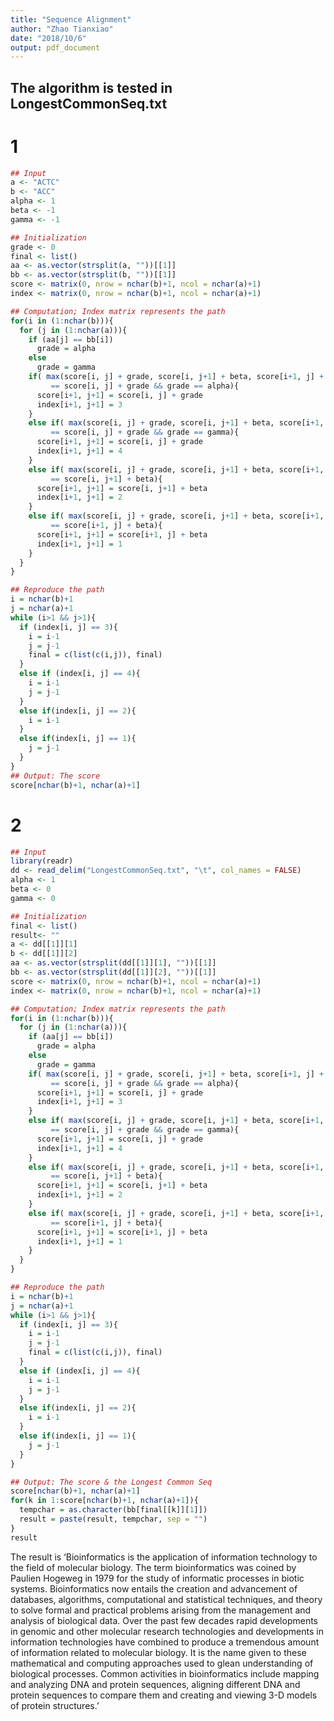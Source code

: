 ```yaml
---
title: "Sequence Alignment"
author: "Zhao Tianxiao"
date: "2018/10/6"
output: pdf_document
---
```

## The algorithm is tested in LongestCommonSeq.txt
# 1
```r
## Input
a <- "ACTC"
b <- "ACC"
alpha <- 1
beta <- -1
gamma <- -1

## Initialization
grade <- 0
final <- list()
aa <- as.vector(strsplit(a, ""))[[1]]
bb <- as.vector(strsplit(b, ""))[[1]]
score <- matrix(0, nrow = nchar(b)+1, ncol = nchar(a)+1)
index <- matrix(0, nrow = nchar(b)+1, ncol = nchar(a)+1)

## Computation; Index matrix represents the path
for(i in (1:nchar(b))){
  for (j in (1:nchar(a))){
    if (aa[j] == bb[i])
      grade = alpha
    else
      grade = gamma
    if( max(score[i, j] + grade, score[i, j+1] + beta, score[i+1, j] + beta) 
         == score[i, j] + grade && grade == alpha){
      score[i+1, j+1] = score[i, j] + grade
      index[i+1, j+1] = 3
    }
    else if( max(score[i, j] + grade, score[i, j+1] + beta, score[i+1, j] + beta) 
         == score[i, j] + grade && grade == gamma){
      score[i+1, j+1] = score[i, j] + grade
      index[i+1, j+1] = 4
    }
    else if( max(score[i, j] + grade, score[i, j+1] + beta, score[i+1, j] + beta) 
         == score[i, j+1] + beta){
      score[i+1, j+1] = score[i, j+1] + beta
      index[i+1, j+1] = 2
    }
    else if( max(score[i, j] + grade, score[i, j+1] + beta, score[i+1, j] + beta) 
         == score[i+1, j] + beta){
      score[i+1, j+1] = score[i+1, j] + beta
      index[i+1, j+1] = 1
    }
  }
}

## Reproduce the path
i = nchar(b)+1
j = nchar(a)+1
while (i>1 && j>1){
  if (index[i, j] == 3){
    i = i-1
    j = j-1
    final = c(list(c(i,j)), final)
  }
  else if (index[i, j] == 4){
    i = i-1
    j = j-1
  }
  else if(index[i, j] == 2){
    i = i-1
  }
  else if(index[i, j] == 1){
    j = j-1
  }
}
## Output: The score 
score[nchar(b)+1, nchar(a)+1]
```

# 2
```r
## Input
library(readr)
dd <- read_delim("LongestCommonSeq.txt", "\t", col_names = FALSE)
alpha <- 1
beta <- 0
gamma <- 0

## Initialization
final <- list()
result<- ""
a <- dd[[1]][1]
b <- dd[[1]][2]
aa <- as.vector(strsplit(dd[[1]][1], ""))[[1]]
bb <- as.vector(strsplit(dd[[1]][2], ""))[[1]]
score <- matrix(0, nrow = nchar(b)+1, ncol = nchar(a)+1)
index <- matrix(0, nrow = nchar(b)+1, ncol = nchar(a)+1)

## Computation; Index matrix represents the path
for(i in (1:nchar(b))){
  for (j in (1:nchar(a))){
    if (aa[j] == bb[i])
      grade = alpha
    else
      grade = gamma
    if( max(score[i, j] + grade, score[i, j+1] + beta, score[i+1, j] + beta) 
         == score[i, j] + grade && grade == alpha){
      score[i+1, j+1] = score[i, j] + grade
      index[i+1, j+1] = 3
    }
    else if( max(score[i, j] + grade, score[i, j+1] + beta, score[i+1, j] + beta) 
         == score[i, j] + grade && grade == gamma){
      score[i+1, j+1] = score[i, j] + grade
      index[i+1, j+1] = 4
    }
    else if( max(score[i, j] + grade, score[i, j+1] + beta, score[i+1, j] + beta) 
         == score[i, j+1] + beta){
      score[i+1, j+1] = score[i, j+1] + beta
      index[i+1, j+1] = 2
    }
    else if( max(score[i, j] + grade, score[i, j+1] + beta, score[i+1, j] + beta) 
         == score[i+1, j] + beta){
      score[i+1, j+1] = score[i+1, j] + beta
      index[i+1, j+1] = 1
    }
  }
}

## Reproduce the path
i = nchar(b)+1
j = nchar(a)+1
while (i>1 && j>1){
  if (index[i, j] == 3){
    i = i-1
    j = j-1
    final = c(list(c(i,j)), final)
  }
  else if (index[i, j] == 4){
    i = i-1
    j = j-1
  }
  else if(index[i, j] == 2){
    i = i-1
  }
  else if(index[i, j] == 1){
    j = j-1
  }
}

## Output: The score & the Longest Common Seq
score[nchar(b)+1, nchar(a)+1]
for(k in 1:score[nchar(b)+1, nchar(a)+1]){
  tempchar = as.character(bb[final[[k]][1]])
  result = paste(result, tempchar, sep = "")
}
result
```

The result is 'Bioinformatics is the application of information technology to the field of molecular biology. The term bioinformatics was coined by Paulien Hogeweg in 1979 for the study of informatic processes in biotic systems. Bioinformatics now entails the creation and advancement of databases, algorithms, computational and statistical techniques, and theory to solve formal and practical problems arising from the management and analysis of biological data. Over the past few decades rapid developments in genomic and other molecular research technologies and developments in information technologies have combined to produce a tremendous amount of information related to molecular biology. It is the name given to these mathematical and computing approaches used to glean understanding of biological processes. Common activities in bioinformatics include mapping and analyzing DNA and protein sequences, aligning different DNA and protein sequences to compare them and creating and viewing 3-D models of protein structures.'




